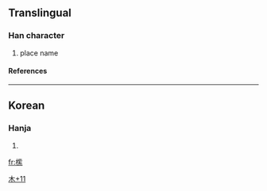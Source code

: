 ==Translingual==
===Han character===
{{Han char|rn=75|rad=木|as=11|sn=15|four=|canj=木卜心火 (DYPF)}}
# place name
====References====
{{Han ref|kx=0551.181|dj=0945.130|hdz=21279.021|uh=6A74|ud=27252}}

----
==Korean==
===Hanja===
{{ko-hanja|hangeul=[[자]]|eumhun=|rv=ja|mr=cha|y=ca}}
# {{defn|Korean}}



[[Category:Korean-only CJKV Characters|木+11]]

[[fr:橴]]